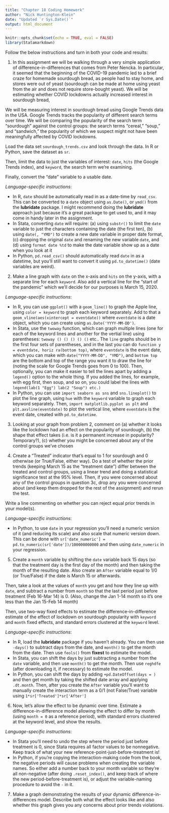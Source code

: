 ---
title: "Chapter 18 Coding Homework"
author: "Nick Huntington-Klein"
date: "Updated `r Sys.Date()`"
output: html_document
---

```{r setup, include=FALSE}
knitr::opts_chunk$set(echo = TRUE, eval = FALSE)
library(Statamarkdown)
```

Follow the below instructions and turn in both your code and results:
 
1. In this assignment we will be walking through a very simple application of difference-in-differences that comes from Peter Nencka. In particular, it seemed that the beginning of the COVID-19 pandemic led to a brief craze for homemade sourdough bread, as people had to stay home, and stores were out of yeast (sourdough can be made at home using yeast from the air and does not require store-bought yeast). We will be estimating whether COVID lockdowns actually increased interest in sourdough bread, 

We will be measuring interest in sourdough bread using Google Trends data in the USA. Google Trends tracks the popularity of different search terms over time. We will be comparing the popularity of the search term "sourdough" against the control groups: the search terms "cereal," "soup," and "sandwich," the popularity of which we suspect might not have been meaningfully affected by COVID lockdowns.

Load the data set `sourdough_trends.csv` and look through the data. In R or Python, save the dataset as `sr`.

Then, limit the data to just the variables of interest: `date`, `hits` (the Google Trends index), and `keyword`, the search term we're examining.

Finally, convert the "date" variable to a usable date.

*Language-specific instructions*:

- In R, `date` should be automatically read in as a date-time by `read_csv`. This can be converted to a `date` object using `as.Date()`, or `ymd()` from the **lubridate** package. I might recommend doing the **lubridate** approach just because it's a great package to get used to, and it may come in handy later in the assignment.
- In Stata, converting `date` will require: (a) using `substr()` to limit the `date` variable to just the characters containing the date (the first ten), (b) using `date(, "YMD")` to create a new date variable in proper date format, (c) dropping the original `date` and renaming the new variable `date`, and (d) using `format date %td` to make the date variable show up as a date when you look at it
- In Python, `pd.read_csv()` should automatically read  `date` in as a datetime, but you'll still want to convert it using `pd.to_datetime()` (date variables are weird).

2. Make a line graph with `date` on the x-axis and `hits` on the y-axis, with a separate line for each `keyword`. Also add a vertical line for the "start of the pandemic" which we'll decide for our purposes is March 15, 2020.

*Language-specific instructions*:

- In R, you can use `ggplot()` with a `geom_line()` to graph the Apple line,  using `color = keyword` to graph each keyword separately. Add to that a `geom_vline(aes(xintercept = eventdate))` where `eventdate` is a date object, which you can create using `as.Date('YYYY-MM-DD')`. 
- In Stata, use the `twoway` function, which can graph multiple lines (one for each of the keyword lines and another for the vertial line) using parentheses: `twoway () () () () ()` etc.. The `line` graphs should be in the first four sets of parentheses, and in the last you can do `function y = eventdate, horiz ra(bottom top)`, where `eventdate` is the event date, which you can make with `date("YYYY-MM-DD", "YMD")`, and `bottom top` are the bottom and top of the range you want it to draw the line for (noting the scale for Google Trends goes from 0 to 100). Then, optionally, you can make it easier to tell the lines apart by adding a `legend()` option to the whole thing. If you added the lines, for example, with egg first, then soup, and so on, you could label the lines with `legend(lab(1 "Egg") lab(2 "Soup") etc.)`
- In Python, you can use `import seaborn as sns` and `sns.lineplot()` to plot the line graph, using `hue` with the `keyword` variable to graph each keyword separately. Then, `import matplotlib.pyplot as plt` and `plt.axvline(eventdate)` to plot the vertical line, where `eventdate` is the event date, created with `pd.to_datetime`.

3. Looking at your graph from problem 2, comment on (a) whether it looks like the lockdown had an effect on the popularity of sourdough, (b) the shape that effect takes (i.e. is it a permanent increase in popularity? Temporary?), (c) whether you might be concerned about any of the control groups we've chosen

4. Create a "Treated" indicator that's equal to 1 for sourdough and 0 otherwise (or True/False, either way). Do a test of whether the prior trends (keeping March 15 as the "treatment date") differ between the treated and control groups, using a linear trend and doing a statistical significance test at the 95% level. Then, if you were concerned about any of the control groups in question 3c, drop any you were concerned about (and keep them dropped for the rest of the assignment) and rerun the test.

Write a line commenting on whether you can reject equal prior trends in your model(s).

*Language-specific instructions*:

- In Python, to use `date` in your regression you'll need a numeric version of it (and reducing its scale) and also scale that numeric version down. This can be done with `sr['date_numeric'] = pd.to_numeric(sr['date'])/100000000000` and then using `date_numeric` in your regression.

5. Create a `month` variable by shifting the `date` variable back 15 days (so that the treatment day is the first day of the month) and then taking the month of the resulting date. Also create an `After` variable equal to 1/0 (or True/False) if the date is March 15 or afterwards.

Then, take a look at the values of `month` you get and how they line up with `date`, and subtract a number from `month` so that the last period just before treatment (Feb 16-Mar 14) is 0. (Also, change the Jan 1-14 month so it's one less than the Jan 15-Feb 14 month)

Then, use two-way fixed effects to estimate the difference-in-difference estimate of the effect of lockdown on sourdough popularity with `keyword` and `month` fixed effects, and standard errors clustered at the `keyword` level.

*Language-specific instructions*:

- In R, load the **lubridate** package if you haven't already. You can then use `-days()` to subtract days from the date, and `month()` to get the month from the date. Then use `feols()` from **fixest** to estimate the model.
- In Stata, you can shift the days by just subtracting a number from the `date` variable, and then use `month()` to get the month. Then use `reghdfe` (after downloading it, if necessary) to estimate the model.
- In Python, you can shift the days by adding `+pd.DateOffset(days = )` and then get month by taking the shifted date array and applying `.dt.month`. Then, after you create the `After` variable you'll want to manually create the interaction term as a 0/1 (not False/True) variable using `1*sr['Treated']*sr['After']`


6. Now, let's allow the effect to be dynamic over time. Estimate a difference-in-difference model allowing the effect to differ by month (using `month = 0` as a reference period), with standard errors clustered at the keyword level, and show the results.

*Language-specific instructions*:

- In Stata you'll need to undo the step where the period just before treatment is 0, since Stata requires all factor values to be nonnegative. Keep track of what your new reference-point-just-before-treatment is!
- In Python, if you're copying the interaction-making code from the book, the negative periods will cause problems when creating the variable names. So either add a number back to your month variable so they're all non-negative (after doing `.reset_index()`, and keep track of where the new period-before-treatment is), or adjust the variable-naming procedure to avoid the `-` in it.

7. Make a graph demonstrating the results of your dynamic difference-in-differences model. Describe both what the effect looks like and also whether this graph gives you any concerns about prior trends violations.